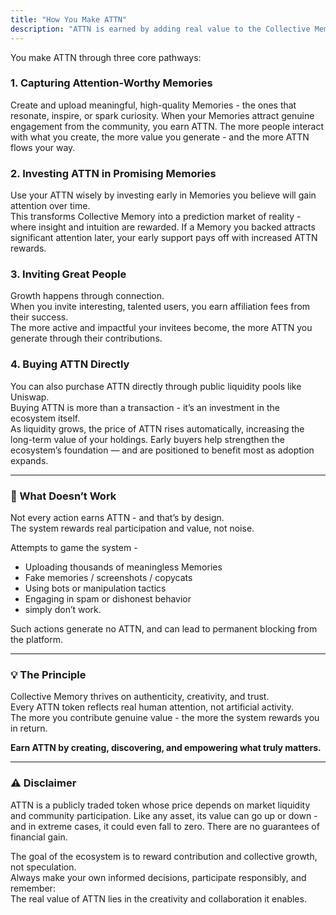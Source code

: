 ```yaml
---
title: "How You Make ATTN"
description: "ATTN is earned by adding real value to the Collective Memory ecosystem. Every action that captures authentic attention strengthens the network - and rewards you for it."
---
```


You make ATTN through three core pathways:

### **1. Capturing Attention-Worthy Memories**

Create and upload meaningful, high-quality Memories - the ones that resonate, inspire, or spark curiosity. When your Memories attract genuine engagement from the community, you earn ATTN. The more people interact with what you create, the more value you generate - and the more ATTN flows your way.

### **2. Investing ATTN in Promising Memories**

Use your ATTN wisely by investing early in Memories you believe will gain attention over time.\
This transforms Collective Memory into a prediction market of reality - where insight and intuition are rewarded. If a Memory you backed attracts significant attention later, your early support pays off with increased ATTN rewards.

### **3. Inviting Great People**

Growth happens through connection.\
When you invite interesting, talented users, you earn affiliation fees from their success.\
The more active and impactful your invitees become, the more ATTN you generate through their contributions.

### **4. Buying ATTN Directly**

You can also purchase ATTN directly through public liquidity pools like Uniswap.\
Buying ATTN is more than a transaction - it’s an investment in the ecosystem itself.\
As liquidity grows, the price of ATTN rises automatically, increasing the long-term value of your holdings. Early buyers help strengthen the ecosystem’s foundation — and are positioned to benefit most as adoption expands.

---

### **🚫 What Doesn’t Work**

Not every action earns ATTN - and that’s by design.\
The system rewards real participation and value, not noise.

Attempts to game the system -

- Uploading thousands of meaningless Memories
- Fake memories / screenshots / copycats
- Using bots or manipulation tactics
- Engaging in spam or dishonest behavior
- simply don’t work.

Such actions generate no ATTN, and can lead to permanent blocking from the platform.

---

### **💡 The Principle**

Collective Memory thrives on authenticity, creativity, and trust.\
Every ATTN token reflects real human attention, not artificial activity.\
The more you contribute genuine value - the more the system rewards you in return.

**Earn ATTN by creating, discovering, and empowering what truly matters.**

---

### **⚠️ Disclaimer**

ATTN is a publicly traded token whose price depends on market liquidity and community participation. Like any asset, its value can go up or down - and in extreme cases, it could even fall to zero. There are no guarantees of financial gain.

The goal of the ecosystem is to reward contribution and collective growth, not speculation.\
Always make your own informed decisions, participate responsibly, and remember:\
The real value of ATTN lies in the creativity and collaboration it enables.